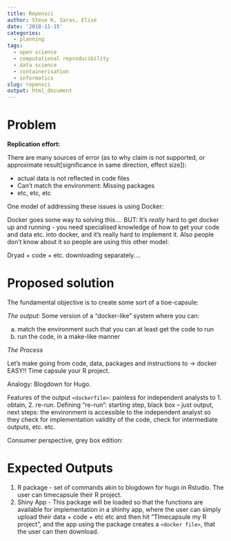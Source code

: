 ```yaml
---
title: Ropensci
author: Steve K, Saras, Elise
date: '2018-11-15'
categories:
  - planning
tags:
  - open science
  - computational reproducibility
  - data science
  - containerisation
  - informatics
slug: ropensci
output: html_document
---
```


# Problem

**Replication effort:**

There are many sources of error (as to why claim is not supported, or approximate result[significance in same direction, effect size]):

- actual data is not reflected in code files
- Can't match the environment: Missing packages
- etc, etc, etc

One model of addressing these issues is using Docker: 

Docker goes some way to solving this.... BUT: It's *really* hard to get docker up and running - you need specialised knowledge of how to get your code and data etc. into docker, and it's really hard to implement it.
Also people don't know about it so people are using this other model:

Dryad + code + etc. downloading separately....

# Proposed solution

The fundamental objective is to create some sort of a tioe-capsule:

*The output:*
Some version of a "docker-like" system where you can:

a) match the environment such that you can at least get the code to run
b) run the code, in a make-like manner

*The Process*

Let's make going from code, data, packages and instructions to -> docker EASY!! Time capsule your R project.

Analogy: Blogdown for Hugo.

Features of the output `<dockerfile>`: painless for independent analysts to 1. obtain, 2. re-run.
Defining "re-run": starting step, black box -- just output, next steps: the environment is accessible to the independent analyst so they check for implementation validity of the code, check for intermediate outputs, etc. etc.

Consumer perspective, grey box edition:


# Expected Outputs

1. R package - set of commands akin to blogdown for hugo in Rstudio. The user can timecapsule their R project.
2. Shiny App - This package will be loaded so that the functions are available for implementation in a shinhy app, where the user can simply upload their data + code + etc etc and then hit "TImecapsule my R project", and the app using the package creates a `<docker file>`, that the user can then download.




